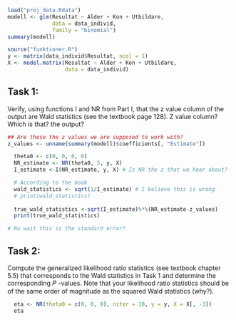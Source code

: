 ```r
load("proj_data.Rdata")
modell <- glm(Resultat ~ Alder + Kon + Utbildare, 
              data = data_individ,
              family = "binomial")
summary(modell)
```
```r
source("funktioner.R")
y <- matrix(data_individ$Resultat, ncol = 1)
X <- model.matrix(Resultat ~ Alder + Kon + Utbildare, 
                  data = data_individ)
```

## Task 1:

Verify, using functions I and NR from Part I, that the z value column of the output are Wald statistics (see the textbook page 128).
Z value column? Which is that? the output?
```r

## Are these the z values we are supposed to work with?
z_values <- unname(summary(modell)$coefficients[, "Estimate"])

```

```r
  theta0 <- c(0, 0, 0, 0)
  NR_estimate <- NR(theta0, 5, y, X)
  I_estimate <-I(NR_estimate, y, X) # Is NR the z that we hear about?
```
```r
  # According to the book 
  wald_statistics <- sqrt(1/I_estimate) # I believe this is wrong
  # print(wald_statistics)
  
  true_wald_statistics <-sqrt(I_estimate)%*%(NR_estimate-z_values)
  print(true_wald_statistics)

# No wait this is the standard error?
```
## Task 2:

Compute the generalized likelihood ratio statistics (see textbook chapter 5.5) that corresponds to the Wald statistics in Task 1 and determine the corresponding 𝑃
-values. Note that your likelihood ratio statistics should be of the same order of magnitude as the squared Wald statistics (why?).

```r
  eta <- NR(theta0 = c(0, 0, 0), niter = 10, y = y, X = X[, -3])
  eta
```


